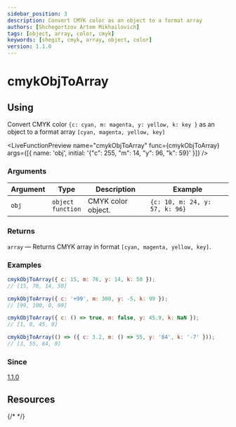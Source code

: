 ```yaml
---
sidebar_position: 3
description: Convert CMYK color as an object to a format array
authors: [Shchegortzov Artem Mikhailovich]
tags: [object, array, color, cmyk]
keywords: [shegit, cmyk, array, object, color]
version: 1.1.0
---
```



# cmykObjToArray

## Using

Convert CMYK color `{c: cyan, m: magenta, y: yellow, k: key }` as an object to a format array `[cyan, magenta, yellow, key]`

<LiveFunctionPreview
  name="cmykObjToArray"
  func={cmykObjToArray}
  args={[{ name: 'obj', initial: '{"c": 255, "m": 14, "y": 96, "k": 59}' }]}
/>

### Arguments

| Argument | Type                       | Description        | Example                        |
| -------- | -------------------------- | ------------------ | ------------------------------ |
| `obj`    | `object` <br /> `function` | CMYK color object. | `{c: 10, m: 24, y: 57, k: 96}` |

### Returns

`array` — Returns CMYK array in format `[cyan, magenta, yellow, key]`.

### Examples

```js
cmykObjToArray({ c: 15, m: 76, y: 14, k: 50 });
// [15, 76, 14, 50]

cmykObjToArray({ c: '+99', m: 300, y: -5, k: 99 });
// [99, 100, 0, 99]

cmykObjToArray({ c: () => true, m: false, y: 45.9, k: NaN });
// [1, 0, 45, 0]

cmykObjToArray(() => ({ c: 3.2, m: () => 55, y: '84', k: '-7' }));
// [3, 55, 84, 0]
```

### Since

[1.1.0](https://www.npmjs.com/package/shegit/v/1.1.0)

## Resources

<div style={{ display: 'flex', gap: 20 }}>
  <GitHubResourceButton link="https://github.com/or-temka/shegit/tree/v1.1.0/src/functions/colors/utility/cmykObjToArray" />
  {/* <CodeSandboxResourceButton link="https://codesandbox.io/p/sandbox/cmykobjtoarray-rppnwn" /> */}
</div>
